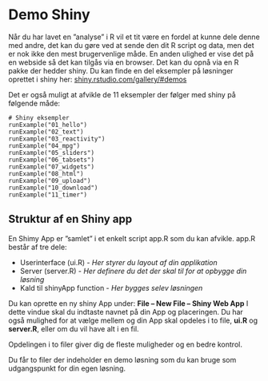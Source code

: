 # Demo Shiny {#shiny}
Når du har lavet en ”analyse” i R vil et tit være en fordel at kunne dele denne med andre, det kan du gøre ved at sende den dit R script og data, men det er nok ikke den mest brugervenlige måde.
En anden ulighed er vise det på en webside så det kan tilgås via en browser. Det kan du opnå via en R pakke der hedder shiny.
Du kan finde en del eksempler på løsninger oprettet i shiny her: <a href="https://shiny.rstudio.com/gallery/#demos" target="_blank">shiny.rstudio.com/gallery/#demos</a>

Det er også muligt at afvikle de 11 eksempler der følger med shiny på følgende måde:

```
# Shiny eksempler
runExample("01_hello")
runExample("02_text")
runExample("03_reactivity")
runExample("04_mpg")
runExample("05_sliders")
runExample("06_tabsets")
runExample("07_widgets")
runExample("08_html")
runExample("09_upload")
runExample("10_download")
runExample("11_timer")
```

## Struktur af en Shiny app
En Shimy App er ”samlet” i et enkelt script app.R som du kan afvikle.
app.R består af tre dele:

* Userinterface (ui.R) - *Her styrer du layout af din applikation*
* Server (server.R) - *Her definere du det der skal til for at opbygge din løsning*
* Kald til shinyApp function - *Her bygges selev løsningen*

Du kan oprette en ny shiny App under: 
**File – New File – Shiny Web App**
I dette vindue skal du indtaste navnet på din App og placeringen. Du har også mulighed for at vælge mellem og din App skal opdeles i to file, **ui.R** og **server.R**, eller om du vil have alt i en fil. 

Opdelingen i to filer giver dig de fleste muligheder og en bedre kontrol.

Du får to filer der indeholder en demo løsning som du kan bruge som 
udgangspunkt for din egen løsning.

